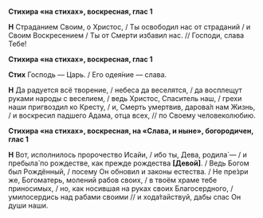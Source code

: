 **Стихира «на стихах», воскресная, глас 1**

**Н** Страданием Своим, о Христос, / Ты освободил нас от страданий / и Своим Воскресением / Ты от Смерти избавил нас. // Господи, слава Тебе!

**Стихира «на стихах», воскресная, глас 1**

**Стих** Господь — Царь. / Его одея́ние — слава.

**Н** Да радуется всё творение, / небеса да веселятся, / да восплещут руками народы с веселием, / ведь Христос, Спаситель наш, / грехи наши пригвоздил ко Кресту, / и, Смерть умертвив, дарова́л нам Жизнь, / и воскресил падшего Адама, отца всех, // по Своему человеколюбию.

**Стихира «на стихах», воскресная, на «Слава, и ныне», богородичен, глас 1**

**Н** Вот, исполнилось пророчество Исайи, / ибо ты, Дева, родила́ — / и пребыла́ по рождестве, как прежде рождества **[**Девой**]**. / Ведь Богом был Рождённый, / посему Он обновил и законы естества. / Не пре́зри же, Богоматерь, молений рабов своих, / в твоём храме тебе приносимых, / но, как носившая на руках своих Благосердного, / умилосердись над рабами своими // и хода́тайствуй, дабы спас Он души наши.
